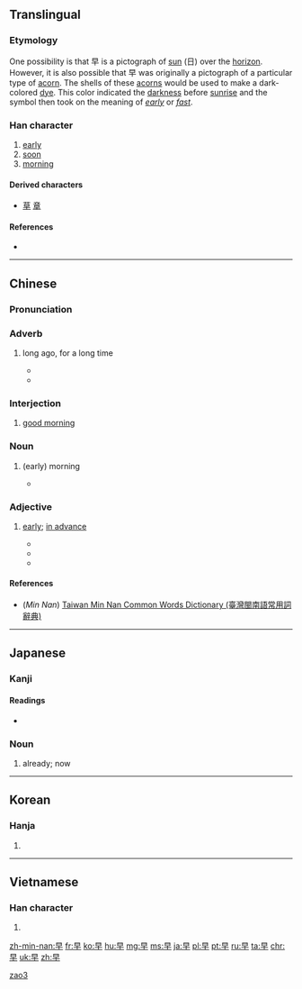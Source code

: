 ==Translingual==
{{stroke order|strokes=6}}
{{stroke order|type=animate}}

===Etymology===
One possibility is that 早 is a pictograph of [[sun]] (日) over the [[horizon]]. However, it is also possible that 早 was originally a pictograph of a particular type of [[acorn]]. The shells of these [[acorns]] would be used to make a dark-colored [[dye]]. This color indicated the [[darkness]] before [[sunrise]] and the symbol then took on the meaning of ''[[early]]'' or ''[[fast]]''.

===Han character===
{{Han char|rn=72|rad=日|as=02|sn=6|four=6040<sub>0</sub>|canj=日十 (AJ)|ids=⿱[[日]][[十]]}}

# [[early]]
# [[soon]]
# [[morning]]

====Derived characters====
* [[草]] [[章]]

====References====
* {{Han ref|kx=0489.120|dkj=13742|dj=0850.090|hdz=21483.060|uh=65E9|ud=26089|bh=A6AD|bd=42669}}

----

==Chinese==
{{zh-hanzi-box|[[早]]}}

===Pronunciation===
{{zh-pron
|m=zǎo
|c=zou2
|h=
|mn=chá/chái
|w=
|mc=y
|oc=y
|ma=zh-zǎo.ogg
|cat=n,a,adv,intj
}}

===Adverb===
{{zh-adv|ts}}

# {{context|Beginning Mandarin|lang=cmn}} long ago, for a long time
#* {{zh-usex|他 早 走 了。|He left long ago.|link=y}}
#* {{zh-usex|這 個 變壓器 已經 燒毀 了，早 該 拆 換 一 個 新 的 了。|This transformer has burnt out. It'should have been replaced a long time ago.|link=y}}  
  
===Interjection===
{{zh-interj|ts}}

# [[good morning]]

===Noun===
{{zh-noun|ts}}

# {{context|Beginning Mandarin|lang=cmn}} (early) morning
#*  {{zh-usex|我 今 '''早''' 沒 有 見到 他。|I didn't see him this '''morning'''.|link=y}}  
 
===Adjective===
{{zh-adj|ts}}

# {{context|Beginning Mandarin|lang=cmn}} [[early]]; [[in advance]]
#* {{zh-usex|我 醒 得 很 '''早'''|I woke up '''early'''|link=y}}	  
#* {{zh-usex|你 能 不 能 '''早''' 一點 來？|Can you be here a little '''earlier'''?|link=y}}
#* {{zh-usex|請問，我 今天 '''早''' 走 一會兒 行 嗎？|Please could I leave '''early''' today?|link=y}}	  

====References====
*(''Min Nan'') [http://twblg.dict.edu.tw/holodict_new/result_detail.jsp?n_no=2446&curpage=1&sample=%E6%97%A9&radiobutton=1&querytarget=1&limit=20&pagenum=2&rowcount=30 Taiwan Min Nan Common Words Dictionary (臺灣閩南語常用詞辭典)]

[[Category:Beginning Mandarin|zao3]]

----

==Japanese==

===Kanji===
{{ja-kanji|grade=1|rs=日02}}

====Readings====
{{ja-kanjitab|はや|yomi=k}}
* {{ja-readings|goon=[[そう]] (sō)|kanon=[[そう]] (sō)|kanyoon=[[さつ]] (satsu)|kun=[[はやい]] (hayai), [[はや]] (haya), [[さ]] (sa)}}

===Noun===
{{ja-noun|はや}}

# already; now

----

==Korean==

===Hanja===
{{ko-hanja|hangeul=조|eumhun=일찍|rv=jo|mr=cho|y=co}}

# {{defn|lang=ko|sort=日02}}

----

==Vietnamese==

===Han character===
{{vi-hantu|[[tảo]]|rs=日02}}

# {{defn|lang=vi|sort=日02}}

[[zh-min-nan:早]]
[[fr:早]]
[[ko:早]]
[[hu:早]]
[[mg:早]]
[[ms:早]]
[[ja:早]]
[[pl:早]]
[[pt:早]]
[[ru:早]]
[[ta:早]]
[[chr:早]]
[[uk:早]]
[[zh:早]]